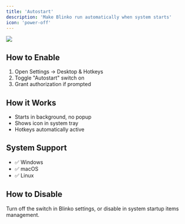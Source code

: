 ```yaml
---
title: 'Autostart'
description: 'Make Blinko run automatically when system starts'
icon: 'power-off'
---
```


<img className="rounded-2xl" src="/images/2025-09-19-15-47-02.png" />

## How to Enable

1. Open Settings → Desktop & Hotkeys
2. Toggle "Autostart" switch on
3. Grant authorization if prompted

## How it Works

- Starts in background, no popup
- Shows icon in system tray
- Hotkeys automatically active

## System Support

- ✅ Windows
- ✅ macOS
- ✅ Linux

## How to Disable

Turn off the switch in Blinko settings, or disable in system startup items management.
